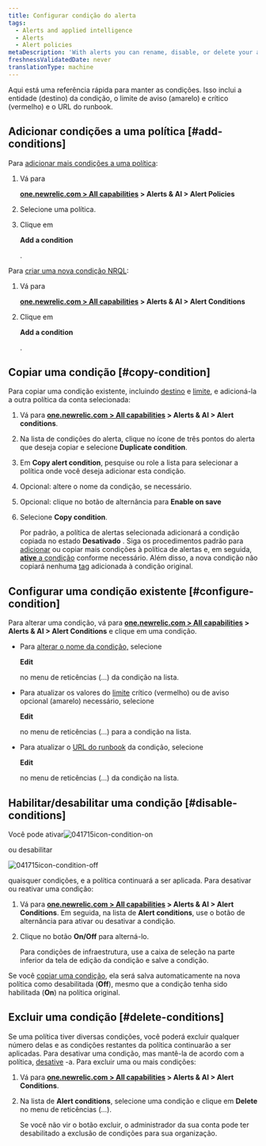 ```yaml
---
title: Configurar condição do alerta
tags:
  - Alerts and applied intelligence
  - Alerts
  - Alert policies
metaDescription: 'With alerts you can rename, disable, or delete your alert policies, as well as update or remove their conditions and channels.'
freshnessValidatedDate: never
translationType: machine
---
```




Aqui está uma referência rápida para manter as condições. Isso inclui a entidade (destino) da condição, o limite de aviso (amarelo) e crítico (vermelho) e o URL do runbook.

## Adicionar condições a uma política [#add-conditions]

Para [adicionar mais condições a uma política](/docs/alerts/new-relic-alerts-beta/configuring-alert-policies/define-alert-conditions):

1. Vá para

   <DoNotTranslate>**[one.newrelic.com > All capabilities](https://one.newrelic.com/all-capabilities) > Alerts & AI > Alert Policies**</DoNotTranslate>

2. Selecione uma política.

3. Clique em

   <DoNotTranslate>**Add a condition**</DoNotTranslate>

   .

Para [criar uma nova condição NRQL](/docs/alerts-applied-intelligence/new-relic-alerts/alert-conditions/create-nrql-alert-conditions):

1. Vá para

   <DoNotTranslate>**[one.newrelic.com > All capabilities](https://one.newrelic.com/all-capabilities) > Alerts & AI > Alert Conditions**</DoNotTranslate>

2. Clique em

   <DoNotTranslate>**Add a condition**</DoNotTranslate>

   .

## Copiar uma condição [#copy-condition]

Para copiar uma condição existente, incluindo [destino](/docs/apm/new-relic-apm/getting-started/glossary#alert-target) e [limite](/docs/apm/new-relic-apm/getting-started/glossary#alert-threshold), e adicioná-la a outra política da conta selecionada:

1. Vá para <DoNotTranslate>**[one.newrelic.com > All capabilities](https://one.newrelic.com/all-capabilities) > Alerts & AI > Alert conditions**</DoNotTranslate>.

2. Na lista de condições do alerta, clique no ícone de três pontos do alerta que deseja copiar e selecione <DoNotTranslate>**Duplicate condition**</DoNotTranslate>.

3. Em <DoNotTranslate>**Copy alert condition**</DoNotTranslate>, pesquise ou role a lista para selecionar a política onde você deseja adicionar esta condição.

4. Opcional: altere o nome da condição, se necessário.

5. Opcional: clique no botão de alternância para <DoNotTranslate>**Enable on save**</DoNotTranslate>

6. Selecione <DoNotTranslate>**Copy condition**</DoNotTranslate>.

   Por padrão, a política de alertas selecionada adicionará a condição copiada no estado **Desativado** . Siga os procedimentos padrão para [adicionar](/docs/alerts/new-relic-alerts-beta/configuring-alert-policies/define-alert-conditions) ou copiar mais condições à política de alertas e, em seguida, [**ative** a condição](/docs/alerts/new-relic-alerts-beta/updating-alert-policies/disable-or-delete-alert-policies-conditions#disable-conditions) conforme necessário. Além disso, a nova condição não copiará nenhuma [tag](/docs/new-relic-solutions/new-relic-one/core-concepts/use-tags-help-organize-find-your-data/#add-via-ui-api) adicionada à condição original.

## Configurar uma condição existente [#configure-condition]

Para alterar uma condição, vá para <DoNotTranslate>**[one.newrelic.com > All capabilities](https://one.newrelic.com/all-capabilities) > Alerts & AI > Alert Conditions**</DoNotTranslate> e clique em uma condição.

* Para [alterar o nome da condição,](/docs/alerts/new-relic-alerts-beta/configuring-alert-policies/define-alert-conditions#rename-condition) selecione

  <DoNotTranslate>**Edit**</DoNotTranslate>

  no menu de reticências (...) da condição na lista.

* Para atualizar os valores do [limite](/docs/alerts/new-relic-alerts-beta/configuring-alert-policies/define-thresholds-trigger-alert) crítico (vermelho) ou de aviso opcional (amarelo) necessário, selecione

  <DoNotTranslate>**Edit**</DoNotTranslate>

  no menu de reticências (...) para a condição na lista.

* Para atualizar o [URL do runbook](/docs/alerts/new-relic-alerts-beta/reviewing-alert-incidents/provide-runbook-instructions-alerts) da condição, selecione

  <DoNotTranslate>**Edit**</DoNotTranslate>

  no menu de reticências (...) da condição na lista.

## Habilitar/desabilitar uma condição [#disable-conditions]

Você pode ativar<img title="Alerts v3: Condition enabled" alt="041715icon-condition-on" src={accountsConditionOn}/>

ou desabilitar

<img title="Alerts v3: Condition disabled" alt="041715icon-condition-off" src={accountsConditionOff}/>

quaisquer condições, e a política continuará a ser aplicada. Para desativar ou reativar uma condição:

1. Vá para <DoNotTranslate>**[one.newrelic.com > All capabilities](https://one.newrelic.com/all-capabilities) > Alerts & AI > Alert Conditions**</DoNotTranslate>. Em seguida, na lista de <DoNotTranslate>**Alert conditions**</DoNotTranslate>, use o botão de alternância para ativar ou desativar a condição.

2. Clique no botão <DoNotTranslate>**On/Off**</DoNotTranslate> para alterná-lo.

   <Callout variant="tip">
     Para condições de infraestrutura, use a caixa de seleção na parte inferior da tela de edição da condição e salve a condição.
   </Callout>

Se você [copiar uma condição](/docs/alerts/new-relic-alerts-beta/updating-alert-policies/copy-alert-conditions), ela será salva automaticamente na nova política como desabilitada (<DoNotTranslate>**Off**</DoNotTranslate>), mesmo que a condição tenha sido habilitada (<DoNotTranslate>**On**</DoNotTranslate>) na política original.

## Excluir uma condição [#delete-conditions]

Se uma política tiver diversas condições, você poderá excluir qualquer número delas e as condições restantes da política continuarão a ser aplicadas. Para desativar uma condição, mas mantê-la de acordo com a política, [desative](/docs/alerts/new-relic-alerts-beta/updating-alert-policies/disable-or-delete-alert-policies-conditions#condition-on-off) -a. Para excluir uma ou mais condições:

1. Vá para <DoNotTranslate>**[one.newrelic.com > All capabilities](https://one.newrelic.com/all-capabilities) > Alerts & AI > Alert Conditions**</DoNotTranslate>.

2. Na lista de <DoNotTranslate>**Alert conditions**</DoNotTranslate>, selecione uma condição e clique em <DoNotTranslate>**Delete**</DoNotTranslate> no menu de reticências (...).

   <Callout variant="tip">
     Se você não vir o botão excluir, o administrador da sua conta pode ter desabilitado a exclusão de condições para sua organização.
   </Callout>
